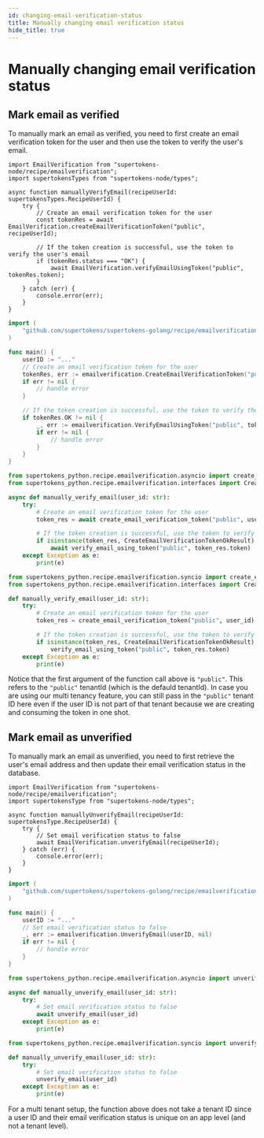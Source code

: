 ```yaml
---
id: changing-email-verification-status
title: Manually changing email verification status
hide_title: true
---
```


<!-- COPY DOCS -->
<!-- ./thirdpartyemailpassword/common-customizations/email-verification/changing-email-verification-status.mdx -->


# Manually changing email verification status

## Mark email as verified

To manually mark an email as verified, you need to first create an email verification token for the user and then use the token to verify the user's email.

<BackendSDKTabs>
<TabItem value="nodejs">

```tsx
import EmailVerification from "supertokens-node/recipe/emailverification";
import supertokensTypes from "supertokens-node/types";

async function manuallyVerifyEmail(recipeUserId: supertokensTypes.RecipeUserId) {
    try {
        // Create an email verification token for the user
        const tokenRes = await EmailVerification.createEmailVerificationToken("public", recipeUserId);

        // If the token creation is successful, use the token to verify the user's email
        if (tokenRes.status === "OK") {
            await EmailVerification.verifyEmailUsingToken("public", tokenRes.token);
        }
    } catch (err) {
        console.error(err);
    }
}
```

</TabItem>
<TabItem value="go">

```go
import (
    "github.com/supertokens/supertokens-golang/recipe/emailverification"
)

func main() {
    userID := "..."
    // Create an email verification token for the user
    tokenRes, err := emailverification.CreateEmailVerificationToken("public", userID, nil)
    if err != nil {
        // handle error
    }

    // If the token creation is successful, use the token to verify the user's email
    if tokenRes.OK != nil {
        _, err := emailverification.VerifyEmailUsingToken("public", tokenRes.OK.Token)
        if err != nil {
            // handle error
        }
    }
}
```

</TabItem>
<TabItem value="python">

<PythonSyncAsyncSubTabs>
<TabItem value="asyncio">

```python
from supertokens_python.recipe.emailverification.asyncio import create_email_verification_token, verify_email_using_token
from supertokens_python.recipe.emailverification.interfaces import CreateEmailVerificationTokenOkResult

async def manually_verify_email(user_id: str):
    try:
        # Create an email verification token for the user
        token_res = await create_email_verification_token("public", user_id)

        # If the token creation is successful, use the token to verify the user's email
        if isinstance(token_res, CreateEmailVerificationTokenOkResult):
            await verify_email_using_token("public", token_res.token)
    except Exception as e:
        print(e)
```
</TabItem>
<TabItem value="syncio">

```python
from supertokens_python.recipe.emailverification.syncio import create_email_verification_token, verify_email_using_token
from supertokens_python.recipe.emailverification.interfaces import CreateEmailVerificationTokenOkResult

def manually_verify_email(user_id: str):
    try:
        # Create an email verification token for the user
        token_res = create_email_verification_token("public", user_id)

        # If the token creation is successful, use the token to verify the user's email
        if isinstance(token_res, CreateEmailVerificationTokenOkResult):
            verify_email_using_token("public", token_res.token)
    except Exception as e:
        print(e)
```


</TabItem>
</PythonSyncAsyncSubTabs>

</TabItem>
</BackendSDKTabs>

<CustomAdmonition type="multi-tenancy">

Notice that the first argument of the function call above is `"public"`. This refers to the `"public"` tenantId (which is the defauld tenantId). In case you are using our multi tenancy feature, you can still pass in the `"public"` tenant ID here even if the user ID is not part of that tenant because we are creating and consuming the token in one shot.

</CustomAdmonition>


## Mark email as unverified
To manually mark an email as unverified, you need to first retrieve the user's email address and then update their email verification status in the database.

<BackendSDKTabs>
<TabItem value="nodejs">

```tsx
import EmailVerification from "supertokens-node/recipe/emailverification";
import supertokensType from "supertokens-node/types";

async function manuallyUnverifyEmail(recipeUserId: supertokensType.RecipeUserId) {
    try {
        // Set email verification status to false
        await EmailVerification.unverifyEmail(recipeUserId);
    } catch (err) {
        console.error(err);
    }
}
```

</TabItem>
<TabItem value="go">

```go
import (
    "github.com/supertokens/supertokens-golang/recipe/emailverification"
)

func main() {
    userID := "..."
    // Set email verification status to false
    _, err := emailverification.UnverifyEmail(userID, nil)
    if err != nil {
        // handle error
    }
}
```

</TabItem>
<TabItem value="python">

<PythonSyncAsyncSubTabs>
<TabItem value="asyncio">

```python
from supertokens_python.recipe.emailverification.asyncio import unverify_email

async def manually_unverify_email(user_id: str):
    try:
        # Set email verification status to false
        await unverify_email(user_id)
    except Exception as e:
        print(e)
```

</TabItem>
<TabItem value="syncio">

```python
from supertokens_python.recipe.emailverification.syncio import unverify_email

def manually_unverify_email(user_id: str):
    try:
        # Set email verification status to false
        unverify_email(user_id)
    except Exception as e:
        print(e)
```
</TabItem>
</PythonSyncAsyncSubTabs>

</TabItem>
</BackendSDKTabs>

<CustomAdmonition type="multi-tenancy">

For a multi tenant setup, the function above does not take a tenant ID since a user ID and their email verification status is unique on an app level (and not a tenant level).

</CustomAdmonition>